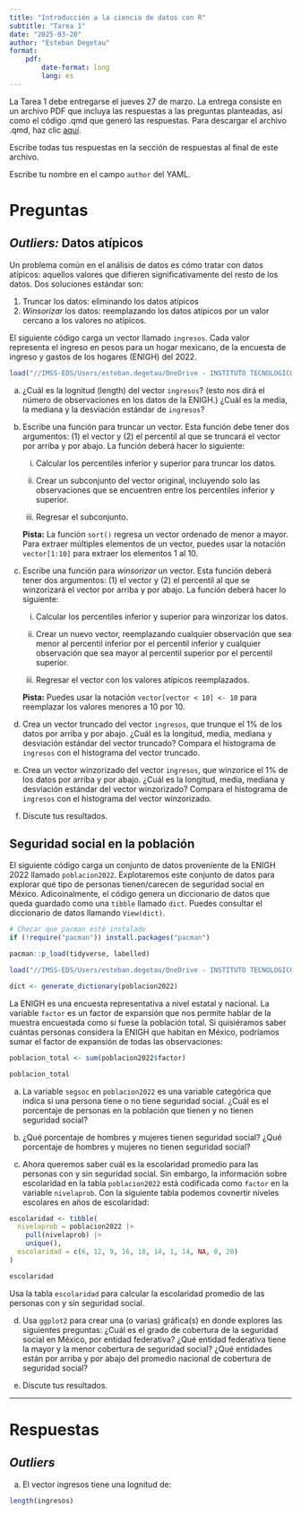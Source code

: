 ```yaml
---
title: "Introducción a la ciencia de datos con R"
subtitle: "Tarea 1"
date: "2025-03-20"
author: "Esteban Degetau"
format:
    pdf:
        date-format: long
        lang: es
---
```


La Tarea 1 debe entregarse el jueves 27 de marzo. La entrega consiste en un archivo PDF que incluya las respuestas a las preguntas planteadas, así como el código .qmd que generó las respuestas. Para descargar el archivo .qmd, haz clic [aquí](https://github.com/estebandegetau/Statistical-tools-in-R/blob/main/assignments/assignment1/instructions.qmd). 

Escribe todas tus respuestas en la sección de respuestas al final de este archivo. 

Escribe tu nombre en el campo `author` del YAML.

# Preguntas

## *Outliers:* Datos atípicos

Un problema común en el análisis de datos es cómo tratar con datos atípicos: aquellos valores que difieren significativamente del resto de los datos. Dos soluciones estándar son:

1.  Truncar los datos: eliminando los datos atípicos
2.  *Winsorizar* los datos: reemplazando los datos atípicos por un valor cercano a los valores no atípicos.

El siguiente código carga un vector llamado `ingresos`. Cada valor representa el ingreso en pesos para un hogar mexicano, de la encuesta de ingreso y gastos de los hogares (ENIGH) del 2022.

```r
load("//IMSS-EDS/Users/esteban.degetau/OneDrive - INSTITUTO TECNOLOGICO AUTONOMO DE MEXICO/Documentos/My courses/Statistical tools in R/assignments/data/ingresos.rda")
```

a.  ¿Cuál es la lognitud (length) del vector `ingresos`? (esto nos dirá el número de observaciones en los datos de la ENIGH.) ¿Cuál es la media, la mediana y la desviación estándar de `ingresos`?

b.  Escribe una función para truncar un vector. Esta función debe tener dos argumentos: (1) el vector y (2) el percentil al que se truncará el vector por arriba y por abajo. La función deberá hacer lo siguiente:

    i.  Calcular los percentiles inferior y superior para truncar los datos.

    ii. Crear un subconjunto del vector original, incluyendo solo las observaciones que se encuentren entre los percentiles inferior y superior.

    iii. Regresar el subconjunto.

    **Pista:** La función `sort()` regresa un vector ordenado de menor a mayor. Para extraer múltiples elementos de un vector, puedes usar la notación `vector[1:10]` para extraer los elementos 1 al 10.

c.  Escribe una función para *winsorizar* un vector. Esta función deberá tener dos argumentos: (1) el vector y (2) el percentil al que se winzorizará el vector por arriba y por abajo. La función deberá hacer lo siguiente:

    i.  Calcular los percentiles inferior y superior para winzorizar los datos.

    ii.  Crear un nuevo vector, reemplazando cualquier observación que sea menor al percentil inferior por el percentil inferior y cualquier observación que sea mayor al percentil superior por el percentil superior.

    iii. Regresar el vector con los valores atípicos reemplazados.

    **Pista:** Puedes usar la notación `vector[vector < 10] <- 10` para reemplazar los valores menores a 10 por 10.

d. Crea un vector truncado del vector `ingresos`, que trunque el 1% de los datos por arriba y por abajo. ¿Cuál es la longitud, media, mediana y desviación estándar del vector truncado? Compara el histograma de `ingresos` con el histograma del vector truncado.

e. Crea un vector winzorizado del vector `ingresos`, que winzorice el 1% de los datos por arriba y por abajo. ¿Cuál es la longitud, media, mediana y desviación estándar del vector winzorizado? Compara el histograma de `ingresos` con el histograma del vector winzorizado.

f. Discute tus resultados.

## Seguridad social en la población

El siguiente código carga un conjunto de datos proveniente de la ENIGH 2022 llamado `poblacion2022`. Explotaremos este conjunto de datos para explorar qué tipo de personas tienen/carecen de seguridad social en México. Adicoinalmente, el código genera un diccionario de datos que queda guardado como una `tibble` llamado `dict`. Puedes consultar el diccionario de datos llamando `View(dict)`.

```r
# Checar que pacman esté instalado
if (!require("pacman")) install.packages("pacman")

pacman::p_load(tidyverse, labelled)

load("//IMSS-EDS/Users/esteban.degetau/OneDrive - INSTITUTO TECNOLOGICO AUTONOMO DE MEXICO/Documentos/My courses/Statistical tools in R/assignments/data/poblacion2022.RData")

dict <- generate_dictionary(poblacion2022)


```


La ENIGH es una encuesta representativa a nivel estatal y nacional. La variable `factor` es un factor de expansión que nos permite hablar de la muestra encuestada como si fuese la población total. Si quisiéramos saber cuántas personas considera la ENIGH que habitan en México, podríamos sumar el factor de expansión de todas las observaciones:

```r

poblacion_total <- sum(poblacion2022$factor)

poblacion_total
```

a. La variable `segsoc` en `poblacion2022` es una variable categórica que indica si una persona tiene o no tiene seguridad social. ¿Cuál es el porcentaje de personas en la población que tienen y no tienen seguridad social?

b. ¿Qué porcentaje de hombres y mujeres tienen seguridad social? ¿Qué porcentaje de hombres y mujeres no tienen seguridad social?

c. Ahora queremos saber cuál es la escolaridad promedio para las personas con y sin seguridad social. Sin embargo, la información sobre escolaridad en la tabla `poblacion2022` está codificada como `factor` en la variable `nivelaprob`. Con la siguiente tabla podemos covnertir niveles escolares en años de escolaridad:

```r

escolaridad <- tibble(
  nivelaprob = poblacion2022 |>
    pull(nivelaprob) |>
    unique(),
  escolaridad = c(6, 12, 9, 16, 18, 14, 1, 14, NA, 0, 20)
)

escolaridad

```

  Usa la tabla `escolaridad` para calcular la escolaridad promedio de las personas con y sin seguridad social.

d. Usa `ggplot2` para crear una (o varias) gráfica(s) en donde explores las siguientes preguntas: ¿Cuál es el grado de cobertura de la seguridad social en México, por entidad federativa? ¿Qué entidad federativa tiene la mayor y la menor cobertura de seguridad social? ¿Qué entidades están por arriba y por abajo del promedio nacional de cobertura de seguridad social?

e. Discute tus resultados.

------------------------------------------------------------------------

# Respuestas

## *Outliers*


a. El vector ingresos tiene una lognitud de:

```r
length(ingresos)
```



